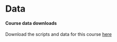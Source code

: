 <!--
IF YOUR WORKSHOP DOES NOT INCLUDE COMPUTE:
- REMOVE "AND COMPUTE SETUP" FROM THE TOP-LEVEL HEADER
- DELETE THE LAST SECTION (COMPUTE SETUP)

IF YOUR WORKSHOP INCLUDES COMPUTE:
- AFTER THE WORKSHOP, ADD DATA DOWNLOAD LINKS, AWS MACHINE IMAGE INSTRUCTIONS, ETC.
- IF IT IS MORE APPROPRIATE, YOU CAN INCLUDE THE DATA DOWNLOAD LINKS IN EACH OF THE MODULES.
-->

# Data

#### Course data downloads
Download the scripts and data for this course [here](https://drive.google.com/file/d/1MeMJ7B3Au8-a_w7ogSECZayb49Km961k/view?usp=sharing)

